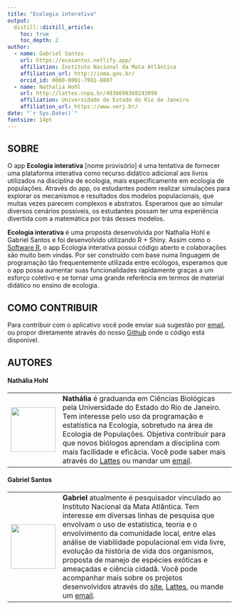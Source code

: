 ---
title: "Ecologia interativa"
output:
  distill::distill_article:
    toc: true
    toc_depth: 2
author:
  - name: Gabriel Santos 
    url: https://ecosantos.netlify.app/
    affiliation: Instituto Nacional da Mata Atlântica
    affiliation_url: http://inma.gov.br/
    orcid_id: 0000-0001-7991-8807
  - name: Nathalia Hohl 
    url: http://lattes.cnpq.br/4836698360243899
    affiliation: Universidade do Estado do Rio de Janeiro
    affiliation_url: https://www.uerj.br/
date: "`r Sys.Date()`"
fontsize: 14pt
---

## SOBRE

O app **Ecologia interativa** [nome provisório] é uma tentativa de fornecer uma plataforma interativa como recurso didático adicional aos livros utilizados na disciplina de ecologia, mais especificamente em ecologia de populações. Através do app, os estudantes podem realizar simulações para explorar os mecanismos e resultados dos modelos populacionais, que muitas vezes parecem complexos e abstratos. Esperamos que ao simular diversos cenários possíveis, os estudantes possam ter uma experiência divertida com a matemática por trás desses modelos.

**Ecologia interativa** é uma proposta desenvolvida por Nathalia Hohl e Gabriel Santos e foi desenvolvido utilizando R + Shiny. Assim como o [Software R](https://cran.r-project.org/), o app Ecologia interativa possui código aberto e colaborações são muito bem vindas. Por ser construído com base numa linguagem de programação tão frequentemente utilizada entre ecólogos, esperamos que o app possa aumentar suas funcionalidades rapidamente graças a um esforço coletivo e se tornar uma grande referência em termos de material didático no ensino de ecologia.

## COMO CONTRIBUIR

Para contribuir com o aplicativo você pode enviar sua sugestão por [email](mailto:ecopopr@gmail.com), ou propor diretamente através do nosso [Github](https://github.com/ecopopr/ecopopr-app) onde o código está disponível.

## AUTORES

#### Nathália Hohl

|                                  |                                                                                                                                                                                                                                                                                                                                                                                                                                                                                                                                                                                                                            |
|----------------------------------|----------------------------------------------------------------------------------------------------------------------------------------------------------------------------------------------------------------------------------------------------------------------------------------------------------------------------------------------------------------------------------------------------------------------------------------------------------------------------------------------------------------------------------------------------------------------------------------------------------------------------|
| ![](Nathalia.jpg){width="100px"} | **Nathália** é graduanda em Ciências Biológicas pela Universidade do Estado do Rio de Janeiro. Tem interesse pelo uso da programação e estatística na Ecologia, sobretudo na área de Ecologia de Populações. Objetiva contribuir para que novos biólogos aprendam a disciplina com mais facilidade e eficácia. Você pode saber mais através do [Lattes](http://lattes.cnpq.br/4836698360243899) ou mandar um  [email](mailto:nathalia.hohl@gmail.com). |

#### Gabriel Santos

|                                  |                                                                                                                                                                                                                                                                                                                                                                                                                                                                                                                                                                                                                            |
|----------------------------------|----------------------------------------------------------------------------------------------------------------------------------------------------------------------------------------------------------------------------------------------------------------------------------------------------------------------------------------------------------------------------------------------------------------------------------------------------------------------------------------------------------------------------------------------------------------------------------------------------------------------------|
| ![](Gabriel.jpeg){width="100px"} | **Gabriel** atualmente é pesquisador vinculado ao Instituto Nacional da Mata Atlântica. Tem interesse em diversas linhas de pesquisa que envolvam o uso de estatística, teoria e o envolvimento da comunidade local, entre elas análise de viabilidade populacional em vida livre, evolução da história de vida dos organismos, proposta de manejo de espécies exóticas e ameaçadas e ciência cidadã. Você pode acompanhar mais sobre os projetos desenvolvidos através do [site](https://ecosantos.netlify.app/), [Lattes](http://lattes.cnpq.br/1714610835853424), ou mande um [email](mailto:ssantos.gabriel@gmail.com). |
